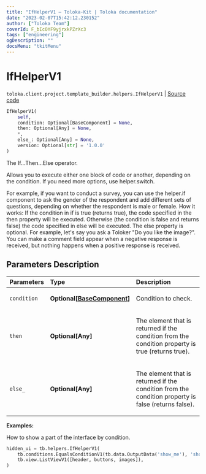 ```yaml
---
title: "IfHelperV1 — Toloka-Kit | Toloka documentation"
date: "2023-02-07T15:42:12.230152"
author: ["Toloka Team"]
coverId: F_bIcOYF9yjrxkPZrXc3
tags: ["engineering"]
ogDescription: ""
docsMenu: "tkitMenu"
---
```


# IfHelperV1
`toloka.client.project.template_builder.helpers.IfHelperV1` | [Source code](https://github.com/Toloka/toloka-kit/blob/v1.1.3/src/client/project/template_builder/helpers.py#L72)

```python
IfHelperV1(
    self,
    condition: Optional[BaseComponent] = None,
    then: Optional[Any] = None,
    *,
    else_: Optional[Any] = None,
    version: Optional[str] = '1.0.0'
)
```

The If...Then...Else operator.

Allows you to execute either one block of code or another, depending on the condition. If you need more options,
use helper.switch.

For example, if you want to conduct a survey, you can use the helper.if component to ask the gender of the
respondent and add different sets of questions, depending on whether the respondent is male or female.
How it works: If the condition in if is true (returns true), the code specified in the then property will be
executed. Otherwise (the condition is false and returns false) the code specified in else will be executed.
The else property is optional. For example, let's say you ask a Toloker "Do you like the image?". You can make a
comment field appear when a negative response is received, but nothing happens when a positive response is received.

## Parameters Description

| Parameters | Type | Description |
| :----------| :----| :-----------|
`condition`|**Optional\[[BaseComponent](/docs/toloka-kit/reference/toloka.client.project.template_builder.base.BaseComponent)\]**|<p>Condition to check.</p>
`then`|**Optional\[Any\]**|<p>The element that is returned if the condition from the condition property is true (returns true).</p>
`else_`|**Optional\[Any\]**|<p>The element that is returned if the condition from the condition property is false (returns false).</p>

**Examples:**

How to show a part of the interface by condition.

```python
hidden_ui = tb.helpers.IfHelperV1(
    tb.conditions.EqualsConditionV1(tb.data.OutputData('show_me'), 'show'),
    tb.view.ListViewV1([header, buttons, images]),
)
```
